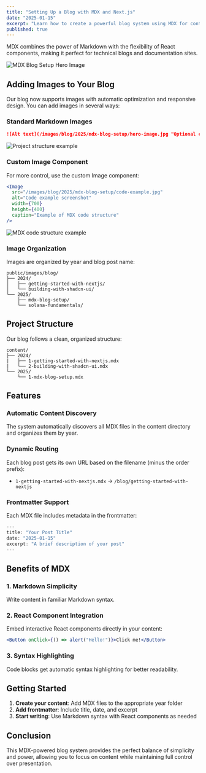 ```yaml
---
title: "Setting Up a Blog with MDX and Next.js"
date: "2025-01-15"
excerpt: "Learn how to create a powerful blog system using MDX for content authoring and Next.js for the frontend, with automatic content discovery."
published: true
---
```


MDX combines the power of Markdown with the flexibility of React components, making it perfect for technical blogs and documentation sites.

<Image
  src="/images/blog/2025/mdx-blog-setup/hero-image.svg"
  alt="MDX Blog Setup Hero Image"
  width={800}
  height={400}
  caption="Modern blog setup with MDX, Next.js, and TypeScript"
/>

## Adding Images to Your Blog

Our blog now supports images with automatic optimization and responsive design. You can add images in several ways:

### Standard Markdown Images

```markdown
![Alt text](/images/blog/2025/mdx-blog-setup/hero-image.jpg "Optional caption")
```

![Project structure example](/images/blog/2025/mdx-blog-setup/project-structure.svg "Clean project organization")

### Custom Image Component

For more control, use the custom Image component:

```jsx
<Image
  src="/images/blog/2025/mdx-blog-setup/code-example.jpg"
  alt="Code example screenshot"
  width={700}
  height={400}
  caption="Example of MDX code structure"
/>
```

<Image
  src="/images/blog/2025/mdx-blog-setup/code-example.svg"
  alt="MDX code structure example"
  width={600}
  height={350}
  caption="Example MDX file showing frontmatter and content structure"
/>

### Image Organization

Images are organized by year and blog post name:

```tree
public/images/blog/
├── 2024/
│   ├── getting-started-with-nextjs/
│   └── building-with-shadcn-ui/
└── 2025/
    ├── mdx-blog-setup/
    └── solana-fundamentals/
```

## Project Structure

Our blog follows a clean, organized structure:

```tree
content/
├── 2024/
|   ├── 1-getting-started-with-nextjs.mdx
|   └── 2-building-with-shadcn-ui.mdx
└── 2025/
    └── 1-mdx-blog-setup.mdx
```

## Features

### Automatic Content Discovery

The system automatically discovers all MDX files in the content directory and organizes them by year.

### Dynamic Routing

Each blog post gets its own URL based on the filename (minus the order prefix):

- `1-getting-started-with-nextjs.mdx` → `/blog/getting-started-with-nextjs`

### Frontmatter Support

Each MDX file includes metadata in the frontmatter:

```js
---
title: "Your Post Title"
date: "2025-01-15"
excerpt: "A brief description of your post"
---
```

## Benefits of MDX

### 1. Markdown Simplicity

Write content in familiar Markdown syntax.

### 2. React Component Integration

Embed interactive React components directly in your content:

```jsx
<Button onClick={() => alert("Hello!")}>Click me!</Button>
```

### 3. Syntax Highlighting

Code blocks get automatic syntax highlighting for better readability.

## Getting Started

1. **Create your content**: Add MDX files to the appropriate year folder
2. **Add frontmatter**: Include title, date, and excerpt
3. **Start writing**: Use Markdown syntax with React components as needed

## Conclusion

This MDX-powered blog system provides the perfect balance of simplicity and power, allowing you to focus on content while maintaining full control over presentation.

